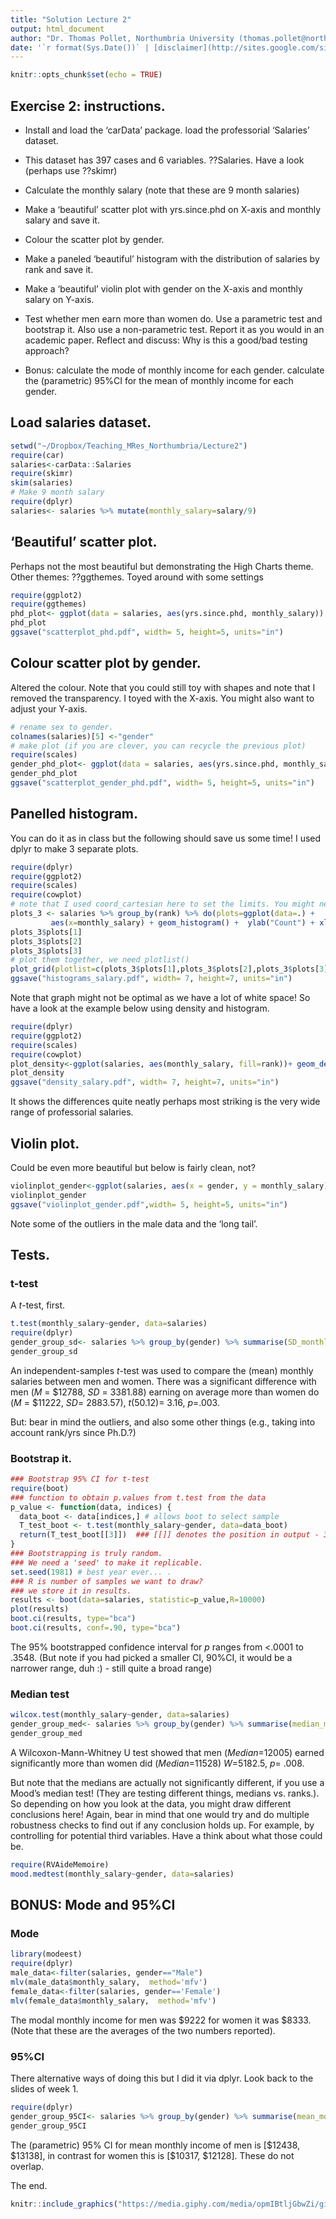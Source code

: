 ```yaml
---
title: "Solution Lecture 2"
output: html_document
author: "Dr. Thomas Pollet, Northumbria University (thomas.pollet@northumbria.ac.uk)"
date: '`r format(Sys.Date())` | [disclaimer](http://sites.google.com/site/thomasvpollet/disclaimer)'
---
```


```r
knitr::opts_chunk$set(echo = TRUE)
```

## Exercise 2: instructions.

- Install and load the 'carData' package. load the professorial 'Salaries' dataset.
 
- This dataset has 397 cases and 6 variables. ??Salaries. Have a look (perhaps use ??skimr)
 
- Calculate the monthly salary (note that these are 9 month salaries)
 
- Make a 'beautiful' scatter plot with yrs.since.phd on X-axis and monthly salary and save it.
 
- Colour the scatter plot by gender.
 
- Make a paneled 'beautiful' histogram with the distribution of salaries by rank and save it.

- Make a 'beautiful' violin plot with gender on the X-axis and monthly salary on Y-axis.

- Test whether men earn more than women do. Use a parametric test and bootstrap it. Also use a non-parametric  test. Report it as you would in an academic paper. Reflect and discuss: Why is this a good/bad testing approach?
 
-  Bonus: calculate the mode of monthly income for each gender. calculate the (parametric) 95%CI for the mean of monthly income for each gender. 

## Load salaries dataset.

```r
setwd("~/Dropbox/Teaching_MRes_Northumbria/Lecture2")
require(car)
salaries<-carData::Salaries
require(skimr)
skim(salaries)
# Make 9 month salary
require(dplyr)
salaries<- salaries %>% mutate(monthly_salary=salary/9)
```

## 'Beautiful' scatter plot.

Perhaps not the most beautiful but demonstrating the High Charts theme. Other themes: ??ggthemes. Toyed around with some settings

```r
require(ggplot2)
require(ggthemes)
phd_plot<- ggplot(data = salaries, aes(yrs.since.phd, monthly_salary)) + geom_point(size=2.5, shape=16, alpha=0.5) + theme_hc(12)  + labs(x="Years since Ph.D.", y="Monthly Salary ($)", title="Salary Post-Ph.D.") 
phd_plot
ggsave("scatterplot_phd.pdf", width= 5, height=5, units="in")
```


## Colour scatter plot by gender.

Altered the colour. Note that you could still toy with shapes and note that I removed the transparency. I toyed with the X-axis. You might also want to adjust your Y-axis.

```r
# rename sex to gender.
colnames(salaries)[5] <-"gender"
# make plot (if you are clever, you can recycle the previous plot)
require(scales)
gender_phd_plot<- ggplot(data = salaries, aes(yrs.since.phd, monthly_salary, colour= gender)) + scale_colour_brewer(palette = "Accent") + geom_point(size=2.5, shape=16) + theme_hc(12)  + labs(x="Years since Ph.D.", y="Monthly Salary ($)", title="Salary Post-Ph.D.") + scale_x_continuous(limits=c(-2,60),breaks = pretty_breaks(4))
gender_phd_plot
ggsave("scatterplot_gender_phd.pdf", width= 5, height=5, units="in")
```

## Panelled histogram.
You can do it as in class but the following should save us some time! I used dplyr to make 3 separate plots. 

```r
require(dplyr)
require(ggplot2)
require(scales)
require(cowplot)
# note that I used coord_cartesian here to set the limits. You might need to peak a couple of times to get a sensible range.
plots_3 <- salaries %>% group_by(rank) %>% do(plots=ggplot(data=.) +
         aes(x=monthly_salary) + geom_histogram() +  ylab("Count") + xlab("Monthly Salary (US$)") + ggtitle(unique(.$rank)) + theme_gdocs(11) + coord_cartesian(xlim=c(5000,30000),ylim=c(0,30)) + scale_x_continuous(breaks = pretty_breaks(6)) + scale_y_continuous(breaks = pretty_breaks(4)))
plots_3$plots[1]
plots_3$plots[2]
plots_3$plots[3]
# plot them together, we need plotlist()
plot_grid(plotlist=c(plots_3$plots[1],plots_3$plots[2],plots_3$plots[3]), align="h")
ggsave("histograms_salary.pdf", width= 7, height=7, units="in")

```

Note that graph might not be optimal as we have a lot of white space! So have a look at the example below using density and histogram.

```r
require(dplyr)
require(ggplot2)
require(scales)
require(cowplot)
plot_density<-ggplot(salaries, aes(monthly_salary, fill=rank))+ geom_density(alpha=.4) + scale_fill_brewer(palette = "Pastel2") + geom_histogram(aes(y=..density..), alpha=0.5,position="identity") + ylab("Density") + xlab("Monthly Salary (US$)") + theme_fivethirtyeight(11)
plot_density 
ggsave("density_salary.pdf", width= 7, height=7, units="in")
```

It shows the differences quite neatly perhaps most striking is the very wide range of professorial salaries.

## Violin plot.

Could be even more beautiful but below is fairly clean, not?

```r
violinplot_gender<-ggplot(salaries, aes(x = gender, y = monthly_salary)) + geom_violin() + geom_boxplot(width = 0.2) + ylab("Monthly Salary (US$)") + xlab("Gender") + theme_economist_white(12)
violinplot_gender
ggsave("violinplot_gender.pdf",width= 5, height=5, units="in") 
```

Note some of the outliers in the male data and the 'long tail'. 

## Tests.

### t-test
A _t_-test, first.

```r
t.test(monthly_salary~gender, data=salaries)
require(dplyr)
gender_group_sd<- salaries %>% group_by(gender) %>% summarise(SD_monthly=sd(monthly_salary))
gender_group_sd
```

An independent-samples _t_-test was used to compare the (mean) monthly salaries between men and women. There was a significant difference with men (_M_ = \$12788, _SD_ = 3381.88) earning on average more than women do (_M_ = \$11222, _SD_= 2883.57), _t_(50.12)= 3.16, _p_=.003.

But: bear in mind the outliers, and also some other things (e.g., taking into account rank/yrs since Ph.D.?)

### Bootstrap it.

```r
### Bootstrap 95% CI for t-test
require(boot)
### function to obtain p.values from t.test from the data 
p_value <- function(data, indices) {
  data_boot <- data[indices,] # allows boot to select sample 
  T_test_boot <- t.test(monthly_salary~gender, data=data_boot)
  return(T_test_boot[[3]])  ### [[]] denotes the position in output - 3rd element
} 
### Bootstrapping is truly random.
### We need a 'seed' to make it replicable.
set.seed(1981) # best year ever... .
### R is number of samples we want to draw?
### we store it in results.
results <- boot(data=salaries, statistic=p_value,R=10000)
plot(results)
boot.ci(results, type="bca")
boot.ci(results, conf=.90, type="bca")

```

The 95% bootstrapped confidence interval for _p_ ranges from <.0001 to .3548. (But note if you had picked a smaller CI, 90%CI, it would be a narrower range, duh :) - still quite a broad range)

### Median test

```r
wilcox.test(monthly_salary~gender, data=salaries)
gender_group_med<- salaries %>% group_by(gender) %>% summarise(median_monthly=median(monthly_salary))
gender_group_med
```

A Wilcoxon-Mann-Whitney U test showed that men (_Median_=12005) earned significantly more than women did (_Median_=11528) _W_=5182.5, _p_= .008.

But note that the medians are actually not significantly different, if you use a Mood's median test! (They are testing different things, medians vs. ranks.). So depending on how you look at the data, you might draw different conclusions here! Again, bear in mind that one would try and do multiple robustness checks to find out if any conclusion holds up. For example, by controlling for potential third variables. Have a think about what those could be.

```r
require(RVAideMemoire)
mood.medtest(monthly_salary~gender, data=salaries)
```

## BONUS: Mode and 95%CI

### Mode

```r
library(modeest)
require(dplyr)
male_data<-filter(salaries, gender=="Male")
mlv(male_data$monthly_salary,  method='mfv')
female_data<-filter(salaries, gender=='Female')
mlv(female_data$monthly_salary,  method='mfv')

```
The modal monthly income for men was \$9222 for women it was \$8333. (Note that these are the averages of the two numbers reported).

### 95%CI 

There alternative ways of doing this but I did it via dplyr. Look back to the slides of week 1.

```r
require(dplyr)
gender_group_95CI<- salaries %>% group_by(gender) %>% summarise(mean_monthly=mean(monthly_salary), SD_monthly=sd(monthly_salary), se_monthly=SD_monthly/sqrt(length(monthly_salary)), LL=(mean_monthly - 1.96*se_monthly), UL= (mean_monthly + 1.96*se_monthly))
gender_group_95CI
```
The (parametric) 95% CI for mean monthly income of men is [\$12438, \$13138], in contrast for women this is [\$10317, \$12128]. These do not overlap.


The end.

```r
knitr::include_graphics("https://media.giphy.com/media/opmIBtljGbwZi/giphy.gif")
```